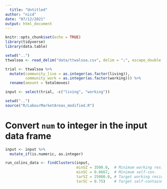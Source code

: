 ```yaml
---
  title: "Untitled"
author: "nicd"
date: "07/12/2021"
output: html_document
---
```

  
```r
knitr::opts_chunk$set(echo = TRUE)
library(tidyverse)
library(data.table)
```

```r
setwd("..")
ttwalsoa <- read_delim("data/ttwalsoa.csv", delim = ";", escape_double = FALSE, trim_ws = TRUE)
```

```r
trial <- ttwalsoa %>%
  mutate(community_live = as.integer(as.factor(living)),
         community_work = as.integer(as.factor(working))) %>%
  rename(amount = totalmoves)
```

```r
input <- select(trial, -c("living", "working"))

```

```r
setwd("..")
source("R/LabourMarketAreas_modified.R")
```

# Convert `num` to integer in the input data frame
```r
input <- input %>%
  mutate_if(is.numeric, as.integer)
```

```r
run_colins_data <- findClusters(input,
                                minSZ = 3500.0,  # Minimum working residents 
                                minSC = 0.6667,  # Minimum self-con.
                                tarSZ = 25000.0, # Target working residents 
                                tarSC = 0.75)    # Target self-containment 
```



